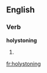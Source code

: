 ==English==

===Verb===
'''holystoning'''

# {{present participle of|[[holystone]]}}

[[fr:holystoning]]